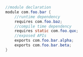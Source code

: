 ```java
//module declaration
module com.foo.bar {
    //runtime dependency
    requires com.foo.baz;
    //compile time dependency
    requires static com.foo.qux;
    //exposed APIs
    exports com.foo.bar.alpha;
    exports com.foo.bar.beta;
}
```
